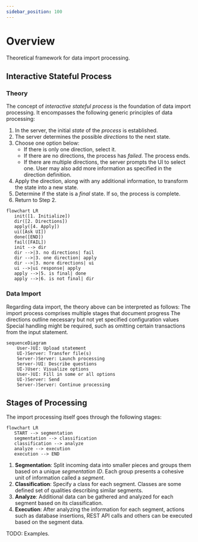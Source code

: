 ```yaml
---
sidebar_position: 100
---
```


# Overview

Theoretical framework for data import processing.

## Interactive Stateful Process

### Theory

The concept of *interactive stateful process* is the foundation of data import processing. It encompasses the following generic principles of data processing:

1. In the server, the initial *state* of the *process* is established.
2. The server determines the possible *directions* to the next state.
3. Choose one option below:
   - If there is only one direction, select it.
   - If there are no directions, the process has *failed*. The process ends.
   - If there are multiple directions, the server prompts the UI to select one.
     User may also add more information as specified in the direction definition.
4. Apply the direction, along with any additional information, to transform the state into a new state.
5. Determine if the state is a *final* state. If so, the process is complete.
6. Return to Step 2.
```mermaid
flowchart LR
   init([1. Initialize])
   dir([2. Directions])
   apply([4. Apply])
   ui([Ask UI])
   done([END])
   fail([FAIL])
   init --> dir
   dir -->|3. no directions| fail
   dir -->|3. one direction| apply
   dir -->|3. more directions| ui
   ui -->|ui response| apply
   apply -->|5. is final| done
   apply -->|6. is not final| dir
```

### Data Import

Regarding data import, the theory above can be interpreted as follows:
The import process comprises multiple stages that document progress
The directions outline necessary but not yet specified configuration values
Special handling might be required, such as omitting certain transactions from the input statement.


```mermaid
sequenceDiagram
    User-)UI: Upload statement
    UI-)Server: Transfer file(s)
    Server-)Server: Launch processing
    Server-)UI: Describe questions
    UI-)User: Visualize options
    User-)UI: Fill in some or all options
    UI-)Server: Send
    Server-)Server: Continue processing
```

## Stages of Processing

The import processing itself goes through the following stages:
```mermaid
flowchart LR
   START --> segmentation
   segmentation --> classification
   classification --> analyze
   analyze --> execution
   execution --> END
```
1. **Segmentation**: Split incoming data into smaller pieces and groups them based on a unique *segmentation ID*.
   Each group presents a cohesive unit of information called a *segment*.
2. **Classification**: Specify a class for each segment. Classes are some defined set of qualities describing
   similar segments.
3. **Analyze**: Additional data can be gathered and analyzed for each segment based on its classification.
4. **Execution**: After analyzing the information for each segment, actions such as database insertions,
   REST API calls and others can be executed based on the segment data.


TODO: Examples.

